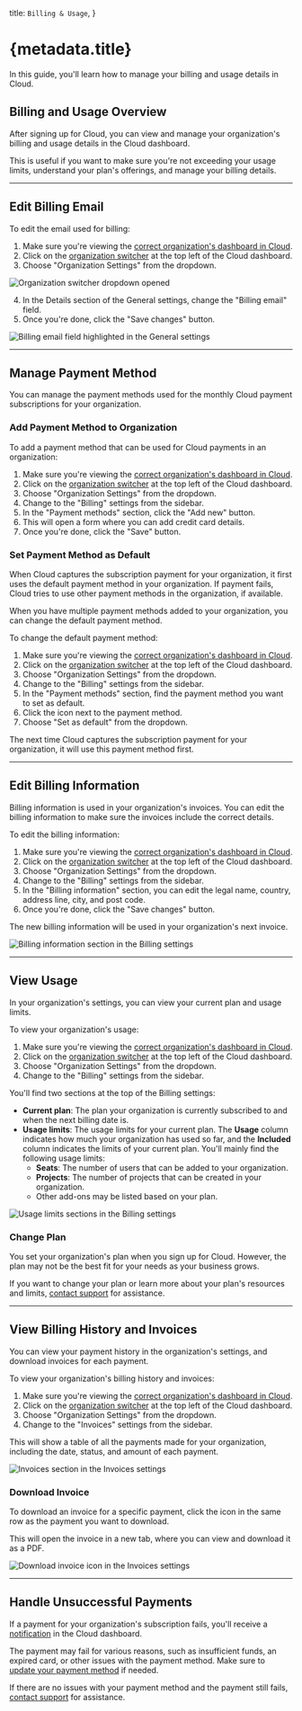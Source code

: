 
  title: `Billing & Usage`,
}

# {metadata.title}

In this guide, you'll learn how to manage your billing and usage details in Cloud.

## Billing and Usage Overview

After signing up for Cloud, you can view and manage your organization's billing and usage details in the Cloud dashboard.

This is useful if you want to make sure you're not exceeding your usage limits, understand your plan's offerings, and manage your billing details.

---

## Edit Billing Email

To edit the email used for billing:

1. Make sure you're viewing the [correct organization's dashboard in Cloud](../organizations/page.mdx#switch-organization).
2. Click on the [organization switcher](../organizations/page.mdx#switch-organization) at the top left of the Cloud dashboard.
3. Choose "Organization Settings" from the dropdown.

![Organization switcher dropdown opened](https://res.cloudinary.com/dza7lstvk/image/upload/v1750238273/Cloud/CleanShot_2025-06-18_at_12.17.33_2x_zcg69z.png)

4. In the Details section of the General settings, change the "Billing email" field.
5. Once you're done, click the "Save changes" button.

![Billing email field highlighted in the General settings](https://res.cloudinary.com/dza7lstvk/image/upload/v1750238440/Cloud/CleanShot_2025-06-18_at_12.19.41_2x_owgz4a.png)

---

## Manage Payment Method

You can manage the payment methods used for the monthly Cloud payment subscriptions for your organization.

### Add Payment Method to Organization

To add a payment method that can be used for Cloud payments in an organization:

1. Make sure you're viewing the [correct organization's dashboard in Cloud](../organizations/page.mdx#switch-organization).
2. Click on the [organization switcher](../organizations/page.mdx#switch-organization) at the top left of the Cloud dashboard.
3. Choose "Organization Settings" from the dropdown.
4. Change to the "Billing" settings from the sidebar.
5. In the "Payment methods" section, click the "Add new" button.
6. This will open a form where you can add credit card details.
7. Once you're done, click the "Save" button.

### Set Payment Method as Default

When Cloud captures the subscription payment for your organization, it first uses the default payment method in your organization. If payment fails, Cloud tries to use other payment methods in the organization, if available.

When you have multiple payment methods added to your organization, you can change the default payment method.

To change the default payment method:

1. Make sure you're viewing the [correct organization's dashboard in Cloud](../organizations/page.mdx#switch-organization).
2. Click on the [organization switcher](../organizations/page.mdx#switch-organization) at the top left of the Cloud dashboard.
3. Choose "Organization Settings" from the dropdown.
4. Change to the "Billing" settings from the sidebar.
5. In the "Payment methods" section, find the payment method you want to set as default.
6. Click the <InlineIcon Icon={EllipsisHorizontal} alt="three-dots" /> icon next to the payment method.
7. Choose "Set as default" from the dropdown.

The next time Cloud captures the subscription payment for your organization, it will use this payment method first.

---

## Edit Billing Information

Billing information is used in your organization's invoices. You can edit the billing information to make sure the invoices include the correct details.

To edit the billing information:

1. Make sure you're viewing the [correct organization's dashboard in Cloud](../organizations/page.mdx#switch-organization).
2. Click on the [organization switcher](../organizations/page.mdx#switch-organization) at the top left of the Cloud dashboard.
3. Choose "Organization Settings" from the dropdown.
4. Change to the "Billing" settings from the sidebar.
5. In the "Billing information" section, you can edit the legal name, country, address line, city, and post code.
6. Once you're done, click the "Save changes" button.

The new billing information will be used in your organization's next invoice.

![Billing information section in the Billing settings](https://res.cloudinary.com/dza7lstvk/image/upload/v1750241643/Cloud/CleanShot_2025-06-18_at_13.13.34_2x_fjpqpu.png)

---

## View Usage

In your organization's settings, you can view your current plan and usage limits.

To view your organization's usage:

1. Make sure you're viewing the [correct organization's dashboard in Cloud](../organizations/page.mdx#switch-organization).
2. Click on the [organization switcher](../organizations/page.mdx#switch-organization) at the top left of the Cloud dashboard.
3. Choose "Organization Settings" from the dropdown.
4. Change to the "Billing" settings from the sidebar.

You'll find two sections at the top of the Billing settings:

- **Current plan**: The plan your organization is currently subscribed to and when the next billing date is.
- **Usage limits**: The usage limits for your current plan. The **Usage** column indicates how much your organization has used so far, and the **Included** column indicates the limits of your current plan. You'll mainly find the following usage limits:
    - **Seats**: The number of users that can be added to your organization.
    - **Projects**: The number of projects that can be created in your organization.
    - Other add-ons may be listed based on your plan.

![Usage limits sections in the Billing settings](https://res.cloudinary.com/dza7lstvk/image/upload/v1750241792/Cloud/CleanShot_2025-06-18_at_13.16.23_2x_k7eeay.png)

### Change Plan

You set your organization's plan when you sign up for Cloud. However, the plan may not be the best fit for your needs as your business grows.

If you want to change your plan or learn more about your plan's resources and limits, [contact support](#) for assistance.

---

## View Billing History and Invoices

You can view your payment history in the organization's settings, and download invoices for each payment.

To view your organization's billing history and invoices:

1. Make sure you're viewing the [correct organization's dashboard in Cloud](../organizations/page.mdx#switch-organization).
2. Click on the [organization switcher](../organizations/page.mdx#switch-organization) at the top left of the Cloud dashboard.
3. Choose "Organization Settings" from the dropdown.
4. Change to the "Invoices" settings from the sidebar.

This will show a table of all the payments made for your organization, including the date, status, and amount of each payment.

![Invoices section in the Invoices settings](https://res.cloudinary.com/dza7lstvk/image/upload/v1750242280/Cloud/CleanShot_2025-06-18_at_13.20.39_2x_gar9lb.png)

### Download Invoice

To download an invoice for a specific payment, click the <InlineIcon Icon={ArrowDownTray} alt="download" /> icon in the same row as the payment you want to download.

This will open the invoice in a new tab, where you can view and download it as a PDF.

![Download invoice icon in the Invoices settings](https://res.cloudinary.com/dza7lstvk/image/upload/v1750242445/Cloud/CleanShot_2025-06-18_at_13.27.05_2x_qqibor.png)

---

## Handle Unsuccessful Payments

If a payment for your organization's subscription fails, you'll receive a [notification](../notifications/page.mdx) in the Cloud dashboard.

The payment may fail for various reasons, such as insufficient funds, an expired card, or other issues with the payment method. Make sure to [update your payment method](#manage-payment-method) if needed.

If there are no issues with your payment method and the payment still fails, [contact support](#) for assistance.